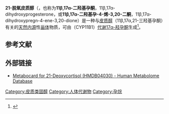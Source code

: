 {{Chembox
<!-- Images -->
| ImageFile = 21-Deoxycortisol.svg
| ImageSize = 200px
| ImageAlt =
<!-- Names -->
| IUPACName = (8''S'',9''S'',10''R'',11''S'',13''S'',14''S'',17''R'')-17-acetyl-11,17-dihydroxy-10,13-dimethyl-2,6,7,8,9,11,12,14,15,16-decahydro-1''H''-cyclopenta[''a'']phenanthren-3-one
| OtherNames = 21-Desoxycortisol; 21-Dehydrohydrocortisone; 21-Deoxyhydrocortisone; 11β,17α-Dihydroxyprogesterone; 11β,17α-Dihydroxypregn-4-ene-3,20-dione
<!-- Sections -->
| Section1 = {{Chembox Identifiers
| CASNo = 641-77-0
| CASNo_Ref = {{cascite|correct|CAS}}
| UNII_Ref = {{fdacite|correct|FDA}}
| UNII = XZ1JYU14MZ
| ChEBI = 28697
| ChEMBL = 1527439
| ChemSpiderID = 83796
| KEGG = C05497
| PubChem = 92827
| SMILES = CC(=O)[C@]1(CC[C@@H]2[C@@]1(C[C@@H]([C@H]3[C@H]2CCC4=CC(=O)CC[C@]34C)O)C)O
| StdInChI = 1S/C21H30O4/c1-12(22)21(25)9-7-16-15-5-4-13-10-14(23)6-8-19(13,2)18(15)17(24)11-20(16,21)3/h10,15-18,24-25H,4-9,11H2,1-3H3/t15-,16-,17-,18+,19-,20-,21-/m0/s1
| StdInChIKey = LCZBQMKVFQNSJR-UJPCIWJBSA-N
  }}
| Section2 = {{Chembox Properties
| C=21 | H=30 | O=4
| MolarMass = 346.467 g/mol
| Appearance = 
| Density = 
| MeltingPt = 
| BoilingPt = 
| Solubility = 
  }}
| Section3 = {{Chembox Hazards
| MainHazards =
| FlashPt =
| AutoignitionPt =
  }}
}}

'''21-脱氧皮质醇'''（{{lang-en|21-Deoxycortisol}}，也称为'''11β,17α-二羟基孕酮'''，11β,17α-dihydroxyprogesterone，或'''11β,17α-二羟基孕-4-烯-3,20-二酮'''，11β,17α-dihydroxypregn-4-ene-3,20-dione）是一种与[[皮质醇|皮质醇]]（11β,17α,21-三羟基孕酮）有关的[[天然产物|天然]][[内源|内源]]性[[甾体|甾体]]物质，可由{{tsl|en|Steroid 11-beta-hydroxylase|类固醇11-β-羟化酶}}（CYP11B1）[[代谢产物|代谢]][[17α-羟孕酮|17α-羟孕酮]]生成<ref name="pmid14689562">{{cite journal | vauthors = Cristoni S, Cuccato D, Sciannamblo M, Bernardi LR, Biunno I, Gerthoux P, Russo G, Weber G, Mora S | title = Analysis of 21-deoxycortisol, a marker of congenital adrenal hyperplasia, in blood by atmospheric pressure chemical ionization and electrospray ionization using multiple reaction monitoring | journal = Rapid Commun. Mass Spectrom. | volume = 18 | issue = 1 | pages = 77–82 | year = 2004 | pmid = 14689562 | doi = 10.1002/rcm.1284 | url = | bibcode = 2004RCMS...18...77C }}</ref>。

== 参考文献 ==
{{Reflist}}

== 外部链接 ==
* [http://www.hmdb.ca/metabolites/hmdb04030 Metabocard for 21-Deoxycortisol (HMDB04030) - Human Metabolome Database]{{Wayback|url=http://www.hmdb.ca/metabolites/hmdb04030 |date=20170802075012 }}

{{甾体激素}}

{{DEFAULTSORT:Deoxycortisol, 21-}}
{{steroid-stub}}
[[Category:皮质类固醇|Category:皮质类固醇]]
[[Category:人体代谢物|Category:人体代谢物]]
[[Category:孕烷|Category:孕烷]]